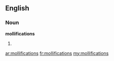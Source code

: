 ==English==
===Noun===
'''mollifications'''

#{{plural of|[[mollification]]}}

[[ar:mollifications]]
[[fr:mollifications]]
[[my:mollifications]]